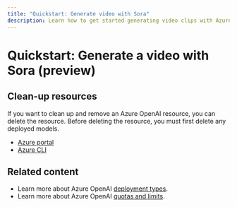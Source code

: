 ```yaml
---
title: "Quickstart: Generate video with Sora"
description: Learn how to get started generating video clips with Azure OpenAI.
---
```


# Quickstart: Generate a video with Sora (preview)


<RestApiQuickstart />

## Clean-up resources

If you want to clean up and remove an Azure OpenAI resource, you can delete the resource. Before deleting the resource, you must first delete any deployed models.

- [Azure portal](../../ai-services/multi-service-resource)
- [Azure CLI](../../ai-services/multi-service-resource)

## Related content

* Learn more about Azure OpenAI [deployment types](./how-to/deployment-types).
* Learn more about Azure OpenAI [quotas and limits](quotas-limits).